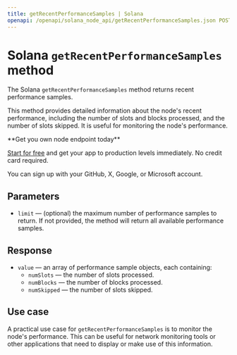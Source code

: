 ---
title: getRecentPerformanceSamples | Solana
openapi: /openapi/solana_node_api/getRecentPerformanceSamples.json POST /9de47db917d4f69168e3fed02217d15b
---

# Solana `getRecentPerformanceSamples` method

The Solana `getRecentPerformanceSamples` method returns recent performance samples.

This method provides detailed information about the node's recent performance, including the number of slots and blocks processed, and the number of slots skipped. It is useful for monitoring the node's performance.

<Check>
**Get you own node endpoint today**

[Start for free](https://console.chainstack.com/) and get your app to production levels immediately. No credit card required.

You can sign up with your GitHub, X, Google, or Microsoft account.
</Check>


## Parameters

* `limit` — (optional) the maximum number of performance samples to return. If not provided, the method will return all available performance samples.

## Response

* `value` — an array of performance sample objects, each containing:
  + `numSlots` — the number of slots processed.
  + `numBlocks` — the number of blocks processed.
  + `numSkipped` — the number of slots skipped.

## Use case

A practical use case for `getRecentPerformanceSamples` is to monitor the node's performance. This can be useful for network monitoring tools or other applications that need to display or make use of this information.
